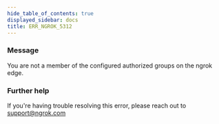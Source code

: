 ```yaml
---
hide_table_of_contents: true
displayed_sidebar: docs
title: ERR_NGROK_5312
---
```




### Message

You are not a member of the configured authorized groups on the ngrok edge.

<ErrorDetails error="err_ngrok_5312" />

### Further help

If you're having trouble resolving this error, please reach out to [support@ngrok.com](mailto:support@ngrok.com?subject=Help%20with%20ERR_NGROK_5312)
